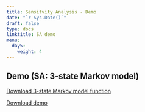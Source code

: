 ---
title: Sensitvity Analysis - Demo
date: "`r Sys.Date()`"
draft: false
type: docs
linktitle: SA demo
menu:
  day5:
    weight: 4
---

## Demo (SA: 3-state Markov model)

[Download 3-state Markov model function](../../../rmds/Functions_markov_3state.R)

[Download demo](../../../rmds/Markov_3state_SA.Rmd)
